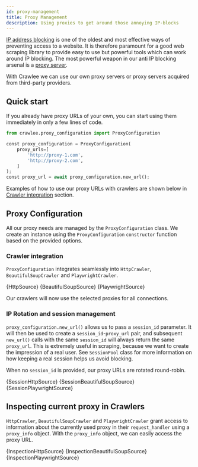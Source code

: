 ```yaml
---
id: proxy-management
title: Proxy Management
description: Using proxies to get around those annoying IP-blocks
---
```






[IP address blocking](https://en.wikipedia.org/wiki/IP_address_blocking) is one of the oldest and most effective ways of preventing access to a website. It is therefore paramount for a good web scraping library to provide easy to use but powerful tools which can work around IP blocking. The most powerful weapon in our anti IP blocking arsenal is a [proxy server](https://en.wikipedia.org/wiki/Proxy_server).

With Crawlee we can use our own proxy servers or proxy servers acquired from
third-party providers.

[//]: # (Check out the [avoid blocking guide]&#40;./avoid-blocking&#41; for more information about blocking.)

## Quick start

If you already have proxy URLs of your own, you can start using them immediately in only a few lines of code.

```python
from crawlee.proxy_configuration import ProxyConfiguration

const proxy_configuration = ProxyConfiguration(
    proxy_urls=[
        'http://proxy-1.com',
        'http://proxy-2.com',
    ]
);
const proxy_url = await proxy_configuration.new_url();
```

Examples of how to use our proxy URLs with crawlers are shown below in [Crawler integration](#crawler-integration) section.

## Proxy Configuration

All our proxy needs are managed by the <ApiLink to="class/ProxyConfiguration">`ProxyConfiguration`</ApiLink> class. We create an instance using the `ProxyConfiguration` <ApiLink to="class/ProxyConfiguration#constructor">`constructor`</ApiLink> function based on the provided options.

### Crawler integration

`ProxyConfiguration` integrates seamlessly into <ApiLink to="class/HttpCrawler">`HttpCrawler`</ApiLink>, <ApiLink to="class/BeautifulSoupCrawler">`BeautifulSoupCrawler`</ApiLink> and <ApiLink to="class/PlaywrightCrawler">`PlaywrightCrawler`</ApiLink>.

<Tabs groupId="proxy_session_management">
    <TabItem value="http" label="HttpCrawler">
        <CodeBlock>
            {HttpSource}
        </CodeBlock>
    </TabItem>
    <TabItem value="beautifulsoup" label="BeautifulSoupCrawler" default>
        <CodeBlock>
            {BeautifulSoupSource}
        </CodeBlock>
    </TabItem>
    <TabItem value="playwright" label="PlaywrightCrawler">
        <CodeBlock>
            {PlaywrightSource}
        </CodeBlock>
    </TabItem>
</Tabs>

Our crawlers will now use the selected proxies for all connections.

### IP Rotation and session management

&#8203;<ApiLink to="class/ProxyConfiguration#new_url">`proxy_configuration.new_url()`</ApiLink> allows us to pass a `session_id` parameter. It will then be used to create a `session_id`-`proxy_url` pair, and subsequent `new_url()` calls with the same `session_id` will always return the same `proxy_url`. This is extremely useful in scraping, because we want to create the impression of a real user. See <ApiLink to="class/SessionPool">`SessionPool`</ApiLink> class for more information on how keeping a real session helps us avoid blocking.

[//]: # (the [session management guide]&#40;../guides/session-management&#41; and )

When no `session_id` is provided, our proxy URLs are rotated round-robin.

<Tabs groupId="proxy_session_management">
    <TabItem value="http" label="HttpCrawler">
        <CodeBlock>
            {SessionHttpSource}
        </CodeBlock>
    </TabItem>
    <TabItem value="beautifulsoup" label="BeautifulSoupCrawler" default>
        <CodeBlock>
            {SessionBeautifulSoupSource}
        </CodeBlock>
    </TabItem>
    <TabItem value="playwright" label="PlaywrightCrawler">
        <CodeBlock>
            {SessionPlaywrightSource}
        </CodeBlock>
    </TabItem>
</Tabs>

## Inspecting current proxy in Crawlers

`HttpCrawler`, `BeautifulSoupCrawler` and `PlaywrightCrawler` grant access to information about the currently used proxy in their `request_handler` using a <ApiLink to="class/ProxyInfo">`proxy_info`</ApiLink> object. With the `proxy_info` object, we can easily access the proxy URL.

<Tabs groupId="proxy_session_management">
    <TabItem value="http" label="HttpCrawler">
        <CodeBlock>
            {InspectionHttpSource}
        </CodeBlock>
    </TabItem>
    <TabItem value="beautifulsoup" label="BeautifulSoupCrawler" default>
        <CodeBlock>
            {InspectionBeautifulSoupSource}
        </CodeBlock>
    </TabItem>
    <TabItem value="playwright" label="PlaywrightCrawler">
        <CodeBlock>
            {InspectionPlaywrightSource}
        </CodeBlock>
    </TabItem>
</Tabs>
